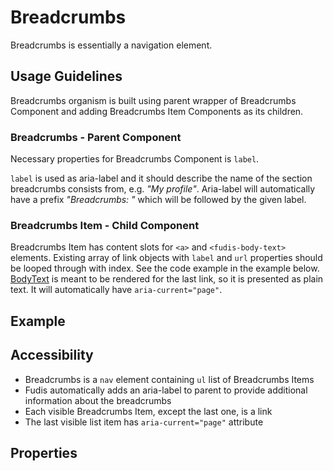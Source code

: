 

<Meta title="Components/Breadcrumbs" />

# Breadcrumbs

Breadcrumbs is essentially a navigation element.

## Usage Guidelines

Breadcrumbs organism is built using parent wrapper of Breadcrumbs Component and adding Breadcrumbs Item Components as its children.

### Breadcrumbs - Parent Component

Necessary properties for Breadcrumbs Component is `label`.

`label` is used as aria-label and it should describe the name of the section breadcrumbs consists from, e.g. *"My profile"*. Aria-label will automatically have a prefix *"Breadcrumbs: "* which will be followed by the given label.

### Breadcrumbs Item - Child Component

Breadcrumbs Item has content slots for `<a>` and `<fudis-body-text>` elements. Existing array of link objects with `label` and `url` properties should be looped through with index. See the code example in the example below.
[BodyText](/docs/components-typography-body-text--documentation) is meant to be rendered for the last link, so it is presented as plain text. It will automatically have `aria-current="page"`.

## Example

<Canvas of={BreadcrumbsStories.Example} />

## Accessibility

* Breadcrumbs is a `nav` element containing `ul` list of Breadcrumbs Items
* Fudis automatically adds an aria-label to parent to provide additional information about the breadcrumbs
* Each visible Breadcrumbs Item, except the last one, is a link
* The last visible list item has `aria-current="page"` attribute

## Properties

<ArgTypes of={BreadcrumbsComponent} />
